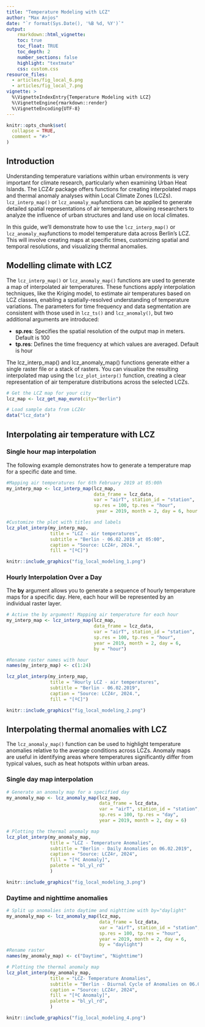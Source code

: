 ```yaml
---
title: "Temperature Modeling with LCZ"
author: "Max Anjos"
date: "`r format(Sys.Date(), '%B %d, %Y')`"
output:
    rmarkdown::html_vignette:
    toc: true
    toc_float: TRUE
    toc_depth: 2
    number_sections: false
    highlight: "textmate"
    css: custom.css
resource_files:
  - articles/fig_local_6.png
  - articles/fig_local_7.png
vignette: >
  %\VignetteIndexEntry{Temperature Modeling with LCZ}
  %\VignetteEngine{rmarkdown::render}
  %\VignetteEncoding{UTF-8}
---
```


```r
knitr::opts_chunk$set(
  collapse = TRUE,
  comment = "#>"
)
```

## Introduction

Understanding temperature variations within urban environments is very important for climate research, particularly when examining Urban Heat Islands. The LCZ4r package offers functions for creating interpolated maps and thermal anomaly analyses within Local Climate Zones (LCZs).  `lcz_interp_map()` or `lcz_anomaly_map`functions can be applied to generate detailed spatial representations of air temperature, allowing researchers to analyze the influence of urban structures and land use on local climates.

In this guide, we’ll demonstrate how to use the `lcz_interp_map()` or `lcz_anomaly_map`functions to model temperature data across Berlin's LCZ. This will involve creating maps at specific times, customizing spatial and temporal resolutions, and visualizing thermal anomalies.

## Modelling climate with LCZ 

The `lcz_interp_map()` or `lcz_anomaly_map()` functions are used to generate a map of interpolated air temperatures. These functions apply interpolation techniques, like the Kriging model, to estimate air temperatures based on LCZ classes, enabling a spatially-resolved understanding of temperature variations. The parameters for time frequency and data segmentation are consistent with those used in `lcz_ts()` and `lcz_anomaly()`, but two additional arguments are introduced:

* **sp.res**: Specifies the spatial resolution of the output map in meters. Default is 100
* **tp.res**: Defines the time frequency at which values are averaged. Default is hour

The lcz_interp_map() and lcz_anomaly_map() functions generate either a single raster file or a stack of rasters. You can visualize the resulting interpolated map using the `lcz_plot_interp()` function, creating a clear representation of air temperature distributions across the selected LCZs.

```r
# Get the LCZ map for your city
lcz_map <- lcz_get_map_euro(city="Berlin")

# Load sample data from LCZ4r
data("lcz_data")
```

## Interpolating air temperature with LCZ 

### Single hour map interpolation

The following example demonstrates how to generate a temperature map for a specific date and time.

```r

#Mapping air temperatures for 6th February 2019 at 05:00h 
my_interp_map <- lcz_interp_map(lcz_map,
                                data_frame = lcz_data, 
                                var = "airT", station_id = "station",
                                sp.res = 100, tp.res = "hour",
                                 year = 2019, month = 2, day = 6, hour = 5)

#Customize the plot with titles and labels
lcz_plot_interp(my_interp_map, 
                title = "LCZ - air temperatures", 
                subtitle = "Berlin - 06.02.2019 at 05:00",
                caption = "Source: LCZ4r, 2024.",
                fill = "[ºC]")
```

```r
knitr::include_graphics("fig_local_modeling_1.png")
```

### Hourly Interpolation Over a Day

The **by** argument allows you to generate a sequence of hourly temperature maps for a specific day. Here, each hour will be represented by an individual raster layer.

```r

# Active the by argument! Mapping air temperature for each hour
my_interp_map <- lcz_interp_map(lcz_map,
                                data_frame = lcz_data, 
                                var = "airT", station_id = "station",
                                sp.res = 100, tp.res = "hour",
                                year = 2019, month = 2, day = 6,
                                by = "hour")

#Rename raster names with hour
names(my_interp_map) <- c(1:24)

lcz_plot_interp(my_interp_map, 
                title = "Hourly LCZ - air temperatures", 
                subtitle = "Berlin - 06.02.2019",
                caption = "Source: LCZ4r, 2024.",
                fill = "[ºC]")

```

```r
knitr::include_graphics("fig_local_modeling_2.png")
```

## Interpolating thermal anomalies with LCZ 

The `lcz_anomaly_map()` function can be used to highlight temperature anomalies relative to the average conditions across LCZs. Anomaly maps are useful in identifying areas where temperatures significantly differ from typical values, such as heat hotspots within urban areas.

### Single day map interpolation
```r

# Generate an anomaly map for a specified day
my_anomaly_map <- lcz_anomaly_map(lcz_map,
                                  data_frame = lcz_data,
                                  var = "airT", station_id = "station",
                                  sp.res = 100, tp.res = "day",
                                  year = 2019, month = 2, day = 6)

# Plotting the thermal anomaly map
lcz_plot_interp(my_anomaly_map,
                title = "LCZ - Temperature Anomalies",
                subtitle = "Berlin - Daily Anomalies on 06.02.2019",
                caption = "Source: LCZ4r, 2024",
                fill = "[ºC Anomaly]",
                palette = "bl_yl_rd"
                )
```

```r
knitr::include_graphics("fig_local_modeling_3.png")
```

### Daytime and nighttime anomalies

```r

# Split up anomalies into daytime and nighttime with by="daylight" 
my_anomaly_map <- lcz_anomaly_map(lcz_map,
                                  data_frame = lcz_data,
                                  var = "airT", station_id = "station",
                                  sp.res = 100, tp.res = "hour",
                                  year = 2019, month = 2, day = 6,
                                  by = "daylight")
#Rename raster
names(my_anomaly_map) <- c("Daytime", "Nighttime")

# Plotting the thermal anomaly map
lcz_plot_interp(my_anomaly_map,
                title = "LCZ- Temperature Anomalies",
                subtitle = "Berlin - Diurnal Cycle of Anomalies on 06.02.2019",
                caption = "Source: LCZ4r, 2024",
                fill = "[ºC Anomaly]",
                palette = "bl_yl_rd",
                )
```

```r
knitr::include_graphics("fig_local_modeling_4.png")
```










